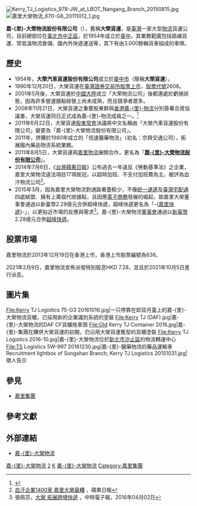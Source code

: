 {{Otheruses
|subject=大型物流貨運公司
|other=騎師
|嘉里 (騎師)
}}
{{Infobox company
| company_name = 嘉-{里}-大榮物流股份有限公司
| company_name_en = Kerry TJ Logistics Company Limited
| company_type = [[上市公司|上市公司]]
| logo = [[File:Logo_嘉里大榮.png|File:Logo 嘉里大榮.png]]
| traded_as = {{twse|2608}}<br>（1990年12月20日上市）
| local_code_name = TW
| local_code = 51015548
| foundation = 1954年6月<br>[[臺中|臺中]]
| location = {{ROC-TWN}}[[臺北市|臺北市]][[中正區_(台北市)|中正區]][[新生南路|新生南路]]一段50號14樓
| industry = [[物流|物流]]、汽車貨運等
| products = 運輸服務
| subsid = 
| capital = [[新臺幣|新臺幣]] 46.7億元（2020年）
| accounting_period = 
| homepage = {{URL|https://www.kerrytj.com/}}
| footnotes = 
| chairman = 沈宗桂
| width = 
| founder = 
}}
[[File:Kerry_TJ_Logistics_978-JW_at_LBOT_Nangang_Branch_20150815.jpg|thumb]]
[[File:嘉里大榮物流_670-G6_20111012_1.jpg|thumb]]

'''嘉-{里}-大榮物流股份有限公司'''（{{Lang-en|''' Kerry TJ Logistics''' Company Limited}}），舊稱'''大榮貨運'''，是[[臺灣|臺灣]]一家大型[[物流|物流]]貨運公司，目前總部位在[[臺北市|臺北市]][[中正區_(台北市)|中正區]]，於1954年成立於[[臺中市|臺中]]。其業務範圍包括路線貨運、常低溫物流倉儲、國內外快遞運送等，其下有由3,000餘輛貨車組成的車隊。

== 歷史 ==
*1954年，'''大榮汽車貨運股份有限公司'''成立於[[臺中市|臺中市]]（簡稱'''大榮貨運'''）。
*1990年12月20日，大榮貨運在[[臺灣證券交易所|臺灣證券交易所]][[股票上市|股票上市]]，[[股票代號|股票代號]]2608。
*2001年5月後，大榮貨運於[[中國大陸|中國大陸]]成立「大荣物流公司」後都還處於虧損狀態，因為許多營運據點經營上尚未成熟，而且競爭者眾多。
*2008年11月21日，大榮貨運之重要股東群與[[香港|香港]][[嘉里物流|嘉-{里}-物流]]分別簽署合資協議書，大榮貨運同日正式成為嘉-{里}-物流成員之一。<ref>{{Cite web |url=http://www.investor.com.tw/onlineNews/freeColArticle.asp?articleNo=668 |title=財訊快報—大榮站在巨人肩膀 納入糖王郭氏集團旗下物流帝國版圖 |accessdate=2014-08-28 |archive-date=2019-05-15 |archive-url=https://web.archive.org/web/20190515000718/http://www.investor.com.tw/onlineNews/freeColArticle.asp?articleNo=668 |dead-url=no }}</ref>
*2011年6月22日，大榮貨運[[股東會|股東常會]]決議將中文名稱由「大榮汽車貨運股份有限公司」變更為「嘉-{里}-大榮物流股份有限公司」。
*2011年，併購於1980年成立的「信速醫藥物流」（初名：宗舜交通公司），拓展國內藥品物流系統業務。
*2011年8月5日，大榮貨運與[[嘉里物流聯網有限公司|嘉里物流]]展開合作，更名為「'''[https://www.kerrytj.com/zh/ 嘉-{里}-大榮物流股份有限公司]{{Wayback|url=https://www.kerrytj.com/zh/ |date=20201026205335 }}'''」。
*2014年7月6日，《[[台灣蘋果日報|台灣蘋果日報]]》公布過去一年違反《勞動基準法》之企業，嘉里大榮物流違法項目17項居冠，以超時加班、不支付加班費為主。被評為血汗物流公司<ref name=":0">[http://www.appledaily.com.tw/appledaily/article/headline/20140706/35940750/index.asp 血汗企業1400家 嘉里大榮最糟] {{Wayback|url=http://www.appledaily.com.tw/appledaily/article/headline/20140706/35940750/index.asp |date=20161018212507 }}，蘋果日報</ref>。
*2015年3月，因為嘉里大榮物流對通路著墨較少，不像[[統一速達|統一速達]]及[[臺灣宅配通|臺灣宅配通]]四處結盟、擁有上萬個代收據點，且因應[[電子商務|電子商務]]發展的崛起，故嘉里大榮董事會通過以新臺幣2.28億元合併超峰快遞，超峰快遞更名為「-{[[嘉里快遞|嘉里快遞]]}-」，以更貼近市場的反應與需求<ref>張佩芬，[http://www.chinatimes.com/newspapers/20160402000157-260206 大榮 拓展跨境快遞] {{Wayback|url=http://www.chinatimes.com/newspapers/20160402000157-260206 |date=20190519011026 }}，中時電子報，2016年04月02日</ref>。嘉-{里}-大榮物流[[董事會|董事會]]通過以[[新臺幣|新臺幣]]2.28億元合併[[超峰快遞|超峰快遞]]。

== 股票市場 ==
嘉里物流於2013年12月19日在香港上市，香港上市股票編號為636。

2021年2月9日，嘉里物流宣佈派發特別股息HKD 7.28，並且於2021年10月5日進行派息。

== 圖片集 ==
<gallery>
File:Kerry TJ Logistics 75-G3 20161016.jpg|一只停靠在卸貨月臺上的嘉-{里}-大榮物流貨櫃，已採用新的企業識別系統的塗裝
File:Kerry TJ (DAF).jpg|嘉-{里}-大榮物流的DAF CF貨櫃拖車頭
File:Old Kerry TJ Container 2016.jpg|嘉-{里}-集團在購併大榮貨運的初期，仍沿用大榮貨運舊型的貨櫃塗裝
File:Kerry TJ Logistics 2016-10.jpg|嘉-{里}-大榮物流位於[[新北市|新北市]][[汐止區|汐止區]]的物流轉運中心
File:TS Logistics 5W-997 20161230.jpg|嘉-{里}-醫藥物流的藥品運輸車
Recruitment lightbox of Songshan Branch, Kerry TJ Logistics 20151031.jpg|徵人告示
</gallery>

== 參見 ==
* [[嘉里集團|嘉里集團]]

== 參考文獻 ==
{{reflist}}

==外部連結==
*[http://www.kerrytj.com 嘉-{里}-大榮物流]{{Wayback|url=http://www.kerrytj.com/ |date=20140216121328 }}
{{commonscat|Kerry TJ Logistics}}

{{嘉里集團}}

[[Category:臺灣物流公司|嘉-{里}-大榮物流]]

[[Category:臺灣證券交易所上市公司|2]]
[[Category:總部位於臺北市中正區的工商業機構|K]]
[[Category:1954年成立的公司|嘉-{里}-大榮物流]]
[[Category:嘉里集團|Category:嘉里集團]]